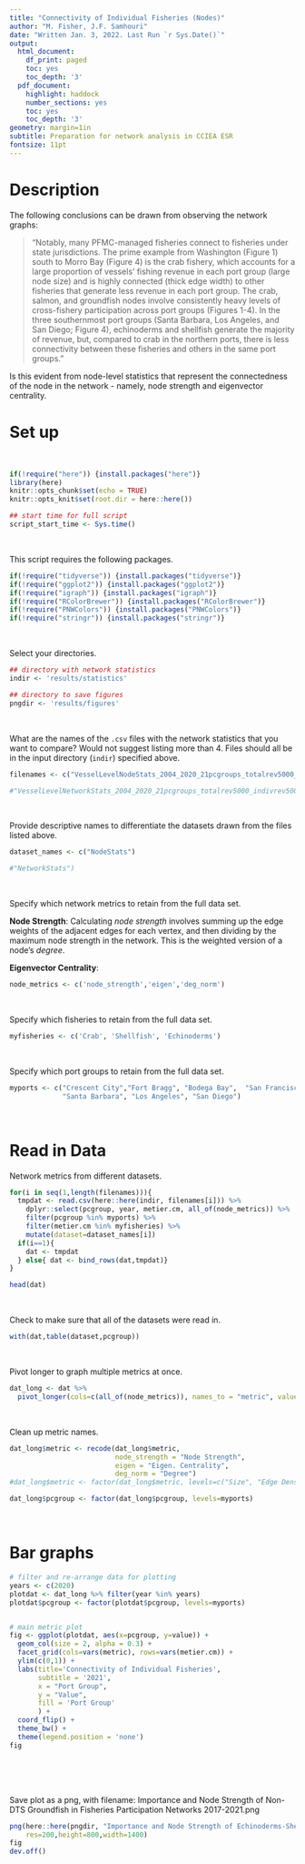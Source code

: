 ```yaml
---
title: "Connectivity of Individual Fisheries (Nodes)"
author: "M. Fisher, J.F. Samhouri"
date: "Written Jan. 3, 2022. Last Run `r Sys.Date()`"
output:
  html_document:
    df_print: paged
    toc: yes
    toc_depth: '3'
  pdf_document:
    highlight: haddock
    number_sections: yes
    toc: yes
    toc_depth: '3'
geometry: margin=1in
subtitle: Preparation for network analysis in CCIEA ESR
fontsize: 11pt
---
```



# Description

The following conclusions can be drawn from observing the network graphs: 

> "Notably, many PFMC-managed fisheries connect to fisheries under state jurisdictions. The prime example from Washington (Figure 1) south to Morro Bay (Figure 4) is the crab fishery, which accounts for a large proportion of vessels’ fishing revenue in each port group (large node size) and is highly connected (thick edge width) to other fisheries that generate less revenue in each port group. The crab, salmon, and groundfish nodes involve consistently heavy levels of cross-fishery participation across port groups (Figures 1-4). In the three southernmost port groups (Santa Barbara, Los Angeles, and San Diego; Figure 4), echinoderms and shellfish generate the majority of revenue, but, compared to crab in the northern ports, there is less connectivity between these fisheries and others in the same port groups."

Is this evident from node-level statistics that represent the connectedness of the node in the network - namely, node strength and eigenvector centrality.

# Set up

<br>
```r
if(!require("here")) {install.packages("here")}
library(here)
knitr::opts_chunk$set(echo = TRUE)
knitr::opts_knit$set(root.dir = here::here())

## start time for full script
script_start_time <- Sys.time()
```
<br>

This script requires the following packages. 
```r
if(!require("tidyverse")) {install.packages("tidyverse")}
if(!require("ggplot2")) {install.packages("ggplot2")}
if(!require("igraph")) {install.packages("igraph")}
if(!require("RColorBrewer")) {install.packages("RColorBrewer")}
if(!require("PNWColors")) {install.packages("PNWColors")}
if(!require("stringr")) {install.packages("stringr")}
```
<br>


Select your directories.
```r
## directory with network statistics 
indir <- 'results/statistics'

## directory to save figures
pngdir <- 'results/figures'
```
<br>

What are the names of the `.csv` files with the network statistics that you want to compare? Would not suggest listing more than 4. Files should all be in the input directory (`indir`) specified above.
```r
filenames <- c("VesselLevelNodeStats_2004_2020_21pcgroups_totalrev5000_indivrev500_connectivity_rmCrab_10pContribution.csv") 

#"VesselLevelNetworkStats_2004_2020_21pcgroups_totalrev5000_indivrev500_connectivity_rmCrab_10pContribution.csv")

```
<br>

Provide descriptive names to differentiate the datasets drawn from the files listed above. 
```r
dataset_names <- c("NodeStats")

#"NetworkStats")
```
<br>

Specify which network metrics to retain from the full data set.


**Node Strength**: Calculating *node strength* involves summing up the edge weights of the adjacent edges for each vertex, and then dividing by the maximum node strength in the network. This is the weighted version of a node's *degree*. 
 
**Eigenvector Centrality**: 
```r
node_metrics <- c('node_strength','eigen','deg_norm')
```
<br>

Specify which fisheries to retain from the full data set.
```r
myfisheries <- c('Crab', 'Shellfish', 'Echinoderms')
```
<br>

Specify which port groups to retain from the full data set.
```r
myports <- c("Crescent City","Fort Bragg", "Bodega Bay",  "San Francisco", "Monterey",
             "Santa Barbara", "Los Angeles", "San Diego")
```
<br>


# Read in Data

Network metrics from different datasets. 
```r
for(i in seq(1,length(filenames))){
  tmpdat <- read.csv(here::here(indir, filenames[i])) %>%
    dplyr::select(pcgroup, year, metier.cm, all_of(node_metrics)) %>%
    filter(pcgroup %in% myports) %>%
    filter(metier.cm %in% myfisheries) %>%
    mutate(dataset=dataset_names[i])
  if(i==1){
    dat <- tmpdat
  } else{ dat <- bind_rows(dat,tmpdat)}
}

head(dat)
```
<br>

Check to make sure that all of the datasets were read in. 
```r
with(dat,table(dataset,pcgroup))
```
<br>

Pivot longer to graph multiple metrics at once.
```r
dat_long <- dat %>%
  pivot_longer(cols=c(all_of(node_metrics)), names_to = "metric", values_to = "value")
```
<br>

Clean up metric names.
```r
dat_long$metric <- recode(dat_long$metric, 
                          node_strength = "Node Strength",
                          eigen = "Eigen. Centrality",
                          deg_norm = "Degree")
#dat_long$metric <- factor(dat_long$metric, levels=c("Size", "Edge Density","Mean Degree", "Central.", "Central. (UnW)", "Mod.", "Mod. (UnW)"))

dat_long$pcgroup <- factor(dat_long$pcgroup, levels=myports)

```
<br>


# Bar graphs
```r
# filter and re-arrange data for plotting
years <- c(2020)
plotdat <- dat_long %>% filter(year %in% years)
plotdat$pcgroup <- factor(plotdat$pcgroup, levels=myports)


# main metric plot
fig <- ggplot(plotdat, aes(x=pcgroup, y=value)) + 
  geom_col(size = 2, alpha = 0.3) +
  facet_grid(cols=vars(metric), rows=vars(metier.cm)) +
  ylim(c(0,1)) +
  labs(title='Connectivity of Individual Fisheries',
       subtitle = '2021',
       x = "Port Group",
       y = "Value",
       fill = 'Port Group'
       ) +
  coord_flip() +
  theme_bw() +
  theme(legend.position = 'none')
fig
```
<br>
<br>
<br>


Save plot as a png, with filename: Importance and Node Strength of Non-DTS Groundfish in Fisheries Participation Networks 2017-2021.png
```r
png(here::here(pngdir, "Importance and Node Strength of Echinoderms-Shellfish 2020-21.png"),
    res=200,height=800,width=1400)
fig
dev.off()
```
<br>










